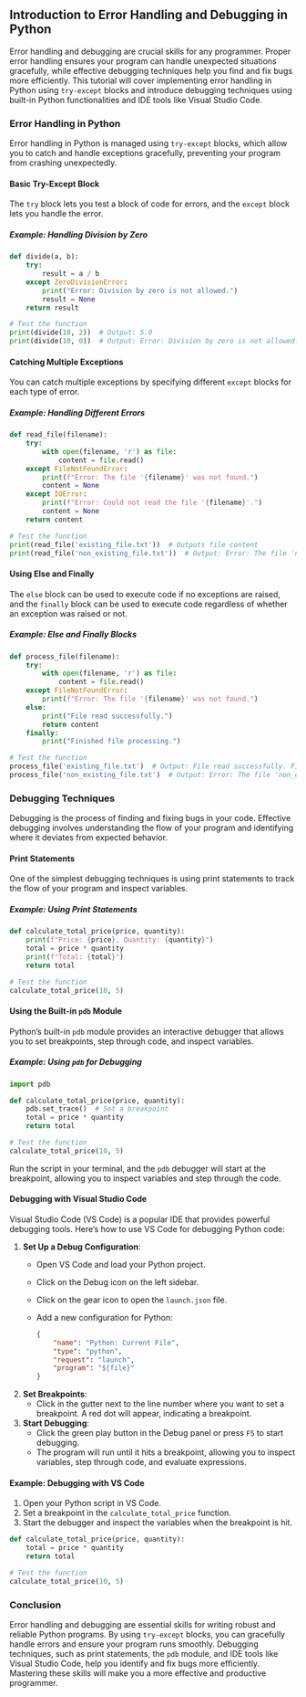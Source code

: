 ## Introduction to Error Handling and Debugging in Python

Error handling and debugging are crucial skills for any programmer. Proper error handling ensures your program can handle unexpected situations gracefully, while effective debugging techniques help you find and fix bugs more efficiently. This tutorial will cover implementing error handling in Python using `try-except` blocks and introduce debugging techniques using built-in Python functionalities and IDE tools like Visual Studio Code.

### Error Handling in Python

Error handling in Python is managed using `try-except` blocks, which allow you to catch and handle exceptions gracefully, preventing your program from crashing unexpectedly.

#### Basic Try-Except Block

The `try` block lets you test a block of code for errors, and the `except` block lets you handle the error.

##### Example: Handling Division by Zero

```python
def divide(a, b):
    try:
        result = a / b
    except ZeroDivisionError:
        print("Error: Division by zero is not allowed.")
        result = None
    return result

# Test the function
print(divide(10, 2))  # Output: 5.0
print(divide(10, 0))  # Output: Error: Division by zero is not allowed. None
```

#### Catching Multiple Exceptions

You can catch multiple exceptions by specifying different `except` blocks for each type of error.

##### Example: Handling Different Errors

```python
def read_file(filename):
    try:
        with open(filename, 'r') as file:
            content = file.read()
    except FileNotFoundError:
        print(f"Error: The file '{filename}' was not found.")
        content = None
    except IOError:
        print(f"Error: Could not read the file '{filename}'.")
        content = None
    return content

# Test the function
print(read_file('existing_file.txt'))  # Outputs file content
print(read_file('non_existing_file.txt'))  # Output: Error: The file 'non_existing_file.txt' was not found.
```

#### Using Else and Finally

The `else` block can be used to execute code if no exceptions are raised, and the `finally` block can be used to execute code regardless of whether an exception was raised or not.

##### Example: Else and Finally Blocks

```python
def process_file(filename):
    try:
        with open(filename, 'r') as file:
            content = file.read()
    except FileNotFoundError:
        print(f"Error: The file '{filename}' was not found.")
    else:
        print("File read successfully.")
        return content
    finally:
        print("Finished file processing.")

# Test the function
process_file('existing_file.txt')  # Output: File read successfully. Finished file processing.
process_file('non_existing_file.txt')  # Output: Error: The file 'non_existing_file.txt' was not found. Finished file processing.
```

### Debugging Techniques

Debugging is the process of finding and fixing bugs in your code. Effective debugging involves understanding the flow of your program and identifying where it deviates from expected behavior.

#### Print Statements

One of the simplest debugging techniques is using print statements to track the flow of your program and inspect variables.

##### Example: Using Print Statements

```python
def calculate_total_price(price, quantity):
    print(f"Price: {price}, Quantity: {quantity}")
    total = price * quantity
    print(f"Total: {total}")
    return total

# Test the function
calculate_total_price(10, 5)
```

#### Using the Built-in `pdb` Module

Python's built-in `pdb` module provides an interactive debugger that allows you to set breakpoints, step through code, and inspect variables.

##### Example: Using `pdb` for Debugging

```python
import pdb

def calculate_total_price(price, quantity):
    pdb.set_trace()  # Set a breakpoint
    total = price * quantity
    return total

# Test the function
calculate_total_price(10, 5)
```

Run the script in your terminal, and the `pdb` debugger will start at the breakpoint, allowing you to inspect variables and step through the code.

#### Debugging with Visual Studio Code

Visual Studio Code (VS Code) is a popular IDE that provides powerful debugging tools. Here’s how to use VS Code for debugging Python code:

1. **Set Up a Debug Configuration**:
    - Open VS Code and load your Python project.
    - Click on the Debug icon on the left sidebar.
    - Click on the gear icon to open the `launch.json` file.
    - Add a new configuration for Python:
      ```json
      {
          "name": "Python: Current File",
          "type": "python",
          "request": "launch",
          "program": "${file}"
      }
      ```

2. **Set Breakpoints**:
    - Click in the gutter next to the line number where you want to set a breakpoint. A red dot will appear, indicating a breakpoint.

3. **Start Debugging**:
    - Click the green play button in the Debug panel or press `F5` to start debugging.
    - The program will run until it hits a breakpoint, allowing you to inspect variables, step through code, and evaluate expressions.

#### Example: Debugging with VS Code

1. Open your Python script in VS Code.
2. Set a breakpoint in the `calculate_total_price` function.
3. Start the debugger and inspect the variables when the breakpoint is hit.

```python
def calculate_total_price(price, quantity):
    total = price * quantity
    return total

# Test the function
calculate_total_price(10, 5)
```

### Conclusion

Error handling and debugging are essential skills for writing robust and reliable Python programs. By using `try-except` blocks, you can gracefully handle errors and ensure your program runs smoothly. Debugging techniques, such as print statements, the `pdb` module, and IDE tools like Visual Studio Code, help you identify and fix bugs more efficiently. Mastering these skills will make you a more effective and productive programmer.
